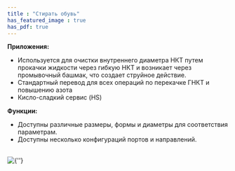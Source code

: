 ```yaml
---
title : "Стирать обувь"
has_featured_image : true
has_pdf: true
---
```


**Приложения:**

*  Используется для очистки внутреннего диаметра НКТ путем прокачки жидкости через гибкую НКТ и возникает через промывочный башмак, что создает струйное действие.
*  Стандартный перевод для всех операций по перекачке ГНКТ и повышению азота
*  Кисло-сладкий сервис (HS)

**Функции:**

*  Доступны различные размеры, формы и диаметры для соответствия параметрам.
*  Доступны несколько конфигураций портов и направлений.

<br />
<Image src={image} alt={''} />